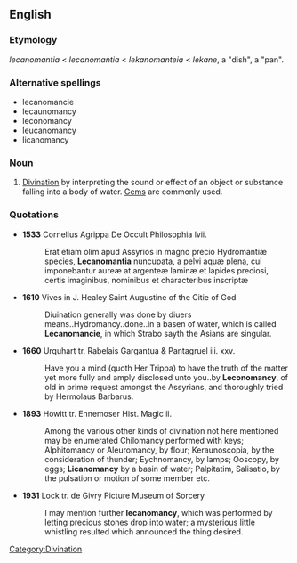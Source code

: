 ==English==

===Etymology===
{{etyl|NL.}} ''lecanomantia'' < {{LL.}} ''lecanomantia'' < {{etyl|grc}} ''lekanomanteia'' < {{etyl|grc}} ''lekane'', a "dish", a "pan".

===Alternative spellings===
* lecanomancie
* lecaunomancy
* leconomancy
* leucanomancy
* licanomancy

===Noun===
{{en-noun|-}}

# [[divination|Divination]] by interpreting the sound or effect of an object or substance falling into a body of water. [[gem|Gem]]s are commonly used.

===Quotations===
* '''1533''' Cornelius Agrippa De Occult Philosophia lvii.
*: Erat etiam olim apud Assyrios in magno precio Hydromantiæ species, '''Lecanomantia''' nuncupata, a pelvi aquæ plena, cui imponebantur aureæ at argenteæ laminæ et lapides preciosi, certis imaginibus, nominibus et characteribus inscriptæ

* '''1610''' Vives in J. Healey Saint Augustine of the Citie of God
*: Diuination generally was done by diuers means..Hydromancy..done..in a basen of water, which is called '''Lecanomancie''', in which Strabo sayth the Asians are singular.

* '''1660''' Urquhart tr. Rabelais Gargantua & Pantagruel iii. xxv.
*: Have you a mind (quoth Her Trippa) to have the truth of the matter yet more fully and amply disclosed unto you..by '''Leconomancy''', of old in prime request amongst the Assyrians, and thoroughly tried by Hermolaus Barbarus.

* '''1893''' Howitt tr. Ennemoser Hist. Magic ii.
*: Among the various other kinds of divination not here mentioned may be enumerated Chilomancy performed with keys; Alphitomancy or Aleuromancy, by flour; Keraunoscopia, by the consideration of thunder; Eychnomancy, by lamps; Ooscopy, by eggs; '''Licanomancy''' by a basin of water; Palpitatim, Salisatio, by the pulsation or motion of some member etc.

* '''1931''' Lock tr. de Givry Picture Museum of Sorcery
*: I may mention further '''lecanomancy''', which was performed by letting precious stones drop into water; a mysterious little whistling resulted which announced the thing desired.

[[Category:Divination]]